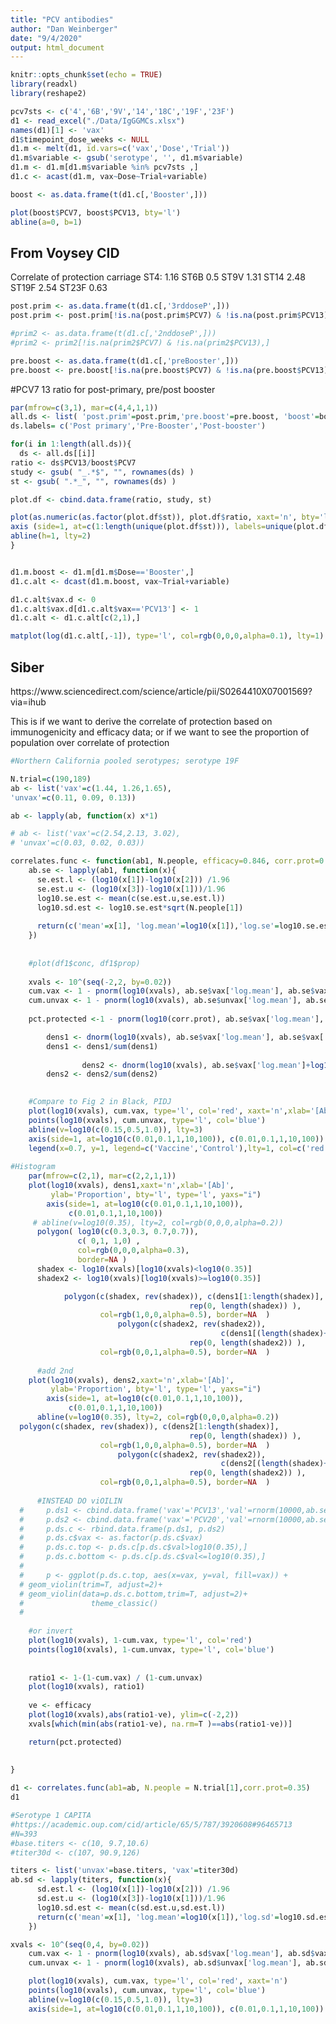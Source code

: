 ```yaml
---
title: "PCV antibodies"
author: "Dan Weinberger"
date: "9/4/2020"
output: html_document
---
```


```r
knitr::opts_chunk$set(echo = TRUE)
library(readxl)
library(reshape2)
```

```r
pcv7sts <- c('4','6B','9V','14','18C','19F','23F')
d1 <- read_excel("./Data/IgGGMCs.xlsx")
names(d1)[1] <- 'vax'
d1$timepoint_dose_weeks <- NULL
d1.m <- melt(d1, id.vars=c('vax','Dose','Trial'))
d1.m$variable <- gsub('serotype', '', d1.m$variable)
d1.m <- d1.m[d1.m$variable %in% pcv7sts ,]
d1.c <- acast(d1.m, vax~Dose~Trial+variable)

boost <- as.data.frame(t(d1.c[,'Booster',]))

```

```r
plot(boost$PCV7, boost$PCV13, bty='l')
abline(a=0, b=1)
```

## From Voysey CID
Correlate of protection carriage
ST4: 1.16
ST6B 0.5
ST9V 1.31
ST14 2.48
ST19F 2.54
ST23F 0.63
```r

post.prim <- as.data.frame(t(d1.c[,'3rddoseP',]))
post.prim <- post.prim[!is.na(post.prim$PCV7) & !is.na(post.prim$PCV13),]

#prim2 <- as.data.frame(t(d1.c[,'2nddoseP',]))
#prim2 <- prim2[!is.na(prim2$PCV7) & !is.na(prim2$PCV13),]

pre.boost <- as.data.frame(t(d1.c[,'preBooster',]))
pre.boost <- pre.boost[!is.na(pre.boost$PCV7) & !is.na(pre.boost$PCV13),]

```



#PCV7 13 ratio for post-primary, pre/post booster
```r
par(mfrow=c(3,1), mar=c(4,4,1,1))
all.ds <- list( 'post.prim'=post.prim,'pre.boost'=pre.boost, 'boost'=boost)
ds.labels= c('Post primary','Pre-Booster','Post-booster')

for(i in 1:length(all.ds)){
  ds <- all.ds[[i]]
ratio <- ds$PCV13/boost$PCV7
study <- gsub( "_.*$", "", rownames(ds) )
st <- gsub( ".*_", "", rownames(ds) )

plot.df <- cbind.data.frame(ratio, study, st)

plot(as.numeric(as.factor(plot.df$st)), plot.df$ratio, xaxt='n', bty='l', ylab='Ratio', main=ds.labels[i] , ylim=c(0,1.5))
axis (side=1, at=c(1:length(unique(plot.df$st))), labels=unique(plot.df$st) )
abline(h=1, lty=2)
}

```

```r

```



```r
d1.m.boost <- d1.m[d1.m$Dose=='Booster',]
d1.c.alt <- dcast(d1.m.boost, vax~Trial+variable)

d1.c.alt$vax.d <- 0
d1.c.alt$vax.d[d1.c.alt$vax=='PCV13'] <- 1
d1.c.alt <- d1.c.alt[c(2,1),]

matplot(log(d1.c.alt[,-1]), type='l', col=rgb(0,0,0,alpha=0.1), lty=1)

```

## Siber
https://www.sciencedirect.com/science/article/pii/S0264410X07001569?via=ihub

This is if we want to derive the correlate of protection based on immunogenicity and efficacy data; or if we want to see the proportion of population over correlate of protection
```r

#Northern California pooled serotypes; serotype 19F

N.trial=c(190,189)
ab <- list('vax'=c(1.44, 1.26,1.65),
'unvax'=c(0.11, 0.09, 0.13))

ab <- lapply(ab, function(x) x*1)

# ab <- list('vax'=c(2.54,2.13, 3.02),
# 'unvax'=c(0.03, 0.02, 0.03)) 

correlates.func <- function(ab1, N.people, efficacy=0.846, corr.prot=0.35){
    ab.se <- lapply(ab1, function(x){
      se.est.l <- (log10(x[1])-log10(x[2])) /1.96
      se.est.u <- (log10(x[3])-log10(x[1]))/1.96
      log10.se.est <- mean(c(se.est.u,se.est.l))
      log10.sd.est <- log10.se.est*sqrt(N.people[1])
      
      return(c('mean'=x[1], 'log.mean'=log10(x[1]),'log.se'=log10.se.est,'log.sd'=log10.sd.est))
    })
    
    
    #plot(df1$conc, df1$prop)
    
    xvals <- 10^(seq(-2,2, by=0.02))
    cum.vax <- 1 - pnorm(log10(xvals), ab.se$vax['log.mean'], ab.se$vax['log.sd'])
    cum.unvax <- 1 - pnorm(log10(xvals), ab.se$unvax['log.mean'], ab.se$unvax['log.sd'])
    
    pct.protected <-1 - pnorm(log10(corr.prot), ab.se$vax['log.mean'], ab.se$vax['log.sd'])

        dens1 <- dnorm(log10(xvals), ab.se$vax['log.mean'], ab.se$vax['log.sd'])
        dens1 <- dens1/sum(dens1)
        
                dens2 <- dnorm(log10(xvals), ab.se$vax['log.mean']+log10(0.7), ab.se$vax['log.sd'])
        dens2 <- dens2/sum(dens2)

        
    #Compare to Fig 2 in Black, PIDJ
    plot(log10(xvals), cum.vax, type='l', col='red', xaxt='n',xlab='[Ab]', ylab='Proportion', bty='l')
    points(log10(xvals), cum.unvax, type='l', col='blue')
    abline(v=log10(c(0.15,0.5,1.0)), lty=3)
    axis(side=1, at=log10(c(0.01,0.1,1,10,100)), c(0.01,0.1,1,10,100))
    legend(x=0.7, y=1, legend=c('Vaccine','Control'),lty=1, col=c('red','blue'), bty='n')
    
#Histogram   
    par(mfrow=c(2,1), mar=c(2,2,1,1))
    plot(log10(xvals), dens1,xaxt='n',xlab='[Ab]', 
         ylab='Proportion', bty='l', type='l', yaxs="i")
        axis(side=1, at=log10(c(0.01,0.1,1,10,100)),
             c(0.01,0.1,1,10,100))
     # abline(v=log10(0.35), lty=2, col=rgb(0,0,0,alpha=0.2))  
      polygon( log10(c(0.3,0.3, 0.7,0.7)), 
               c( 0,1, 1,0) ,
               col=rgb(0,0,0,alpha=0.3), 
               border=NA )
      shadex <- log10(xvals)[log10(xvals)<log10(0.35)]
      shadex2 <- log10(xvals)[log10(xvals)>=log10(0.35)]

            polygon(c(shadex, rev(shadex)), c(dens1[1:length(shadex)], 
                                        rep(0, length(shadex)) ),
                    col=rgb(1,0,0,alpha=0.5), border=NA  )
                        polygon(c(shadex2, rev(shadex2)),
                                               c(dens1[(length(shadex)+1):(length(dens1))], 
                                        rep(0, length(shadex2)) ),
                    col=rgb(0,0,1,alpha=0.5), border=NA  )
                        
      #add 2nd
    plot(log10(xvals), dens2,xaxt='n',xlab='[Ab]', 
         ylab='Proportion', bty='l', type='l', yaxs="i")
        axis(side=1, at=log10(c(0.01,0.1,1,10,100)),
             c(0.01,0.1,1,10,100))
      abline(v=log10(0.35), lty=2, col=rgb(0,0,0,alpha=0.2))  
  polygon(c(shadex, rev(shadex)), c(dens2[1:length(shadex)], 
                                        rep(0, length(shadex)) ),
                    col=rgb(1,0,0,alpha=0.5), border=NA  )
                        polygon(c(shadex2, rev(shadex2)),
                                               c(dens2[(length(shadex)+1):(length(dens2))], 
                                        rep(0, length(shadex2)) ),
                    col=rgb(0,0,1,alpha=0.5), border=NA  )
     
      #INSTEAD DO viOILIN
  #     p.ds1 <- cbind.data.frame('vax'='PCV13','val'=rnorm(10000,ab.se$vax['log.mean'], ab.se$vax['log.sd']))
  #     p.ds2 <- cbind.data.frame('vax'='PCV20','val'=rnorm(10000,ab.se$vax['log.mean']+log10(0.5), ab.se$vax['log.sd']))
  #     p.ds.c <- rbind.data.frame(p.ds1, p.ds2)
  #     p.ds.c$vax <- as.factor(p.ds.c$vax)
  #     p.ds.c.top <- p.ds.c[p.ds.c$val>log10(0.35),]
  #     p.ds.c.bottom <- p.ds.c[p.ds.c$val<=log10(0.35),]
  #     
  #     p <- ggplot(p.ds.c.top, aes(x=vax, y=val, fill=vax)) + 
  # geom_violin(trim=T, adjust=2)+
  # geom_violin(data=p.ds.c.bottom,trim=T, adjust=2)+
  #               theme_classic()
  #      
    
    #or invert
    plot(log10(xvals), 1-cum.vax, type='l', col='red')
    points(log10(xvals), 1-cum.unvax, type='l', col='blue')
    
    
    ratio1 <- 1-(1-cum.vax) / (1-cum.unvax)
    plot(log10(xvals), ratio1)
    
    ve <- efficacy
    plot(log10(xvals),abs(ratio1-ve), ylim=c(-2,2))
    xvals[which(min(abs(ratio1-ve), na.rm=T )==abs(ratio1-ve))]

    return(pct.protected)
    
    
}

d1 <- correlates.func(ab1=ab, N.people = N.trial[1],corr.prot=0.35)
d1

```

```r
#Serotype 1 CAPITA
#https://academic.oup.com/cid/article/65/5/787/3920608#96465713
#N=393
#base.titers <- c(10, 9.7,10.6) 
#titer30d <- c(107, 90.9,126) 

titers <- list('unvax'=base.titers, 'vax'=titer30d)
ab.sd <- lapply(titers, function(x){
      sd.est.l <- (log10(x[1])-log10(x[2])) /1.96
      sd.est.u <- (log10(x[3])-log10(x[1]))/1.96
      log10.sd.est <- mean(c(sd.est.u,sd.est.l))
      return(c('mean'=x[1], 'log.mean'=log10(x[1]),'log.sd'=log10.sd.est))
    })

xvals <- 10^(seq(0,4, by=0.02))
    cum.vax <- 1 - pnorm(log10(xvals), ab.sd$vax['log.mean'], ab.sd$vax['log.sd'])
    cum.unvax <- 1 - pnorm(log10(xvals), ab.sd$unvax['log.mean'], ab.sd$unvax['log.sd'])

    plot(log10(xvals), cum.vax, type='l', col='red', xaxt='n')
    points(log10(xvals), cum.unvax, type='l', col='blue')
    abline(v=log10(c(0.15,0.5,1.0)), lty=3)
    axis(side=1, at=log10(c(0.01,0.1,1,10,100)), c(0.01,0.1,1,10,100))
    
    
```







